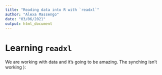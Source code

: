 ```yaml
---
title: "Reading data into R with `readxl`"
author: "Alexa Massengo"
date: "03/06/2021"
output: html_document
---
```


# Learning `readxl`

We are working with data and it's going to be amazing.
The synching isn't working ):